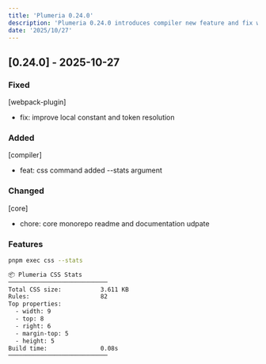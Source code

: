 ```yaml
---
title: 'Plumeria 0.24.0'
description: 'Plumeria 0.24.0 introduces compiler new feature and fix webpack-plugin. (2 min read)'
date: '2025/10/27'
---
```


## [0.24.0] - 2025-10-27

### Fixed
[webpack-plugin]
- fix: improve local constant and token resolution

### Added
[compiler]
- feat: css command added --stats argument

### Changed
[core]
- chore: core monorepo readme and documentation udpate

### Features
```sh
pnpm exec css --stats

📦 Plumeria CSS Stats
────────────────────────────
Total CSS size:           3.611 KB
Rules:                    82
Top properties:
  - width: 9
  - top: 8
  - right: 6
  - margin-top: 5
  - height: 5
Build time:               0.08s
────────────────────────────
```